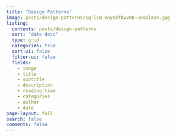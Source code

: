 ```yaml
---
title: "Design Patterns"
image: posts/design-patterns/sq-lim-BayU0fKwvRQ-unsplash.jpg
listing:
  contents: posts/design-patterns
  sort: "date desc"
  type: grid
  categories: true
  sort-ui: false
  filter-ui: false
  fields:
    - image
    - title
    - subtitle
    - description
    - reading-time
    - categories
    - author
    - date
page-layout: full
search: false
comments: false
---
```


